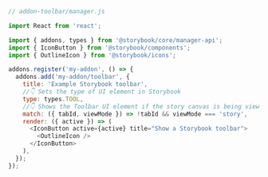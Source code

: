 ```js
// addon-toolbar/manager.js

import React from 'react';

import { addons, types } from '@storybook/core/manager-api';
import { IconButton } from '@storybook/components';
import { OutlineIcon } from '@storybook/icons';

addons.register('my-addon', () => {
  addons.add('my-addon/toolbar', {
    title: 'Example Storybook toolbar',
    //👇 Sets the type of UI element in Storybook
    type: types.TOOL,
    //👇 Shows the Toolbar UI element if the story canvas is being viewed
    match: ({ tabId, viewMode }) => !tabId && viewMode === 'story',
    render: ({ active }) => (
      <IconButton active={active} title="Show a Storybook toolbar">
        <OutlineIcon />
      </IconButton>
    ),
  });
});
```
